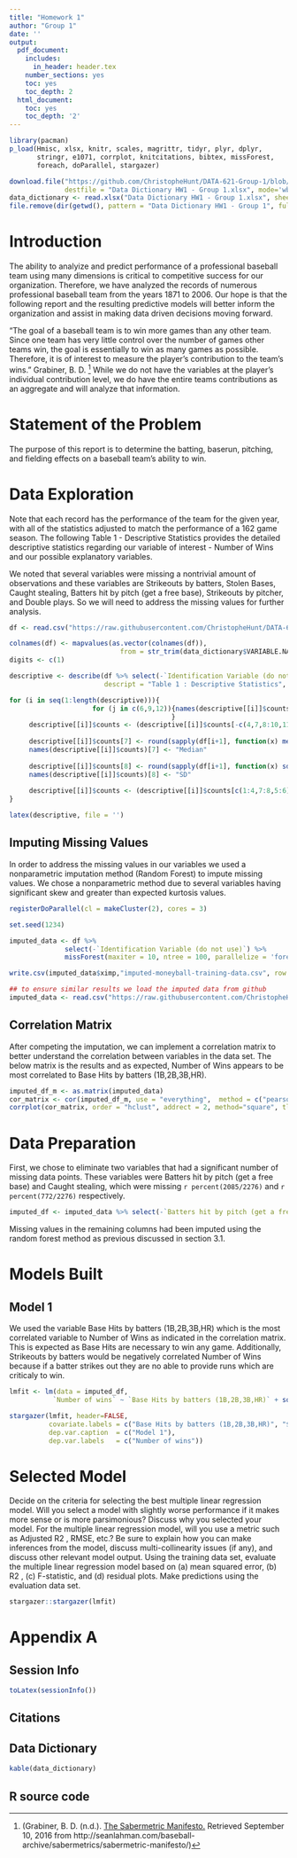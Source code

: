 ```yaml
---
title: "Homework 1"
author: "Group 1"
date: ''
output:
  pdf_document:
    includes:
      in_header: header.tex
    number_sections: yes
    toc: yes
    toc_depth: 2
  html_document:
    toc: yes
    toc_depth: '2'
---
```


\begin{center}
\bigskip
\bigskip
\bigskip
Prepared for:\\
\medskip
Dr. Nathan Bastian\\
\smallskip
City University of New York - Data 621\\
\bigskip
Prepared by:\\
\medskip
Group 1\\ 
\medskip
Senthil Dhanapal\\ 
\smallskip
Yadu Chittampalli\\
\smallskip
Christophe Hunt\\  

\end{center}

```r
library(pacman)
p_load(Hmisc, xlsx, knitr, scales, magrittr, tidyr, plyr, dplyr, 
       stringr, e1071, corrplot, knitcitations, bibtex, missForest,
       foreach, doParallel, stargazer)
```

```r
download.file("https://github.com/ChristopheHunt/DATA-621-Group-1/blob/master/Data%20Dictionary.xlsx?raw=true", 
              destfile = "Data Dictionary HW1 - Group 1.xlsx", mode='wb')
data_dictionary <- read.xlsx("Data Dictionary HW1 - Group 1.xlsx", sheetIndex = 1)
file.remove(dir(getwd(), pattern = "Data Dictionary HW1 - Group 1", full.names = TRUE))
```
\newpage


# Introduction

The ability to analyize and predict performance of a professional baseball team using many dimensions is critical to competitive success for our organization. Therefore, we have analyzed the records of numerous professional baseball team from the years 1871 to 2006. Our hope is that the following report and the resulting predictive models will better inform the organization and assist in making data driven decisions moving forward. 

"The goal of a baseball team is to win more games than any other team. Since one team has very little control over the number of games other teams win, the goal is essentially to win as many games as possible. Therefore, it is of interest to measure the player's contribution to the team's wins." Grabiner, B. D. [^1] While we do not have the variables at the player's individual contribution level, we do have the entire teams contributions as an aggregate and will analyze that information. 

[^1]: (Grabiner, B. D. (n.d.). [The Sabermetric Manifesto.](http://seanlahman.com/baseball-archive/sabermetrics/sabermetric-manifesto/) Retrieved September 10, 2016 from http://seanlahman.com/baseball-archive/sabermetrics/sabermetric-manifesto/) 

# Statement of the Problem

The purpose of this report is to determine the batting, baserun, pitching, and fielding effects on a baseball team's ability to win.  

# Data Exploration  

Note that each record has the performance of the team for the given year, with all of the statistics adjusted to match the performance of a 162 game season. The following Table 1 - Descriptive Statistics provides the detailed descriptive statistics regarding our variable of interest - Number of Wins and our possible explanatory variables. 

We noted that several variables were missing a nontrivial amount of observations and these variables are Strikeouts by batters, Stolen Bases, Caught stealing, Batters hit by pitch (get a free base), Strikeouts by pitcher, and Double plays. So we will need to address the missing values for further analysis. 


```r
df <- read.csv("https://raw.githubusercontent.com/ChristopheHunt/DATA-621-Group-1/master/moneyball-training-data.csv")

colnames(df) <- mapvalues(as.vector(colnames(df)), 
                            from = str_trim(data_dictionary$VARIABLE.NAME..), to = as.vector(str_trim(data_dictionary$DEFINITION)))
digits <- c(1) 

descriptive <- describe(df %>% select(-`Identification Variable (do not use)`), 
                        descript = "Table 1 : Descriptive Statistics", digits = digits) 

for (i in seq(1:length(descriptive))){
                     for (j in c(6,9,12)){names(descriptive[[i]]$counts)[j] <- paste0(names(descriptive[[i]]$counts)[j]," freq")
                                         }
     descriptive[[i]]$counts <- (descriptive[[i]]$counts[-c(4,7,8:10,11)])
     
     descriptive[[i]]$counts[7] <- round(sapply(df[i+1], function(x) median(x, na.rm=TRUE)), digits = digits)
     names(descriptive[[i]]$counts)[7] <- "Median"
     
     descriptive[[i]]$counts[8] <- round(sapply(df[i+1], function(x) sd(x, na.rm=TRUE)), digits = digits)
     names(descriptive[[i]]$counts)[8] <- "SD"
     
     descriptive[[i]]$counts <- (descriptive[[i]]$counts[c(1:4,7:8,5:6)]) #reorder 
}

latex(descriptive, file = '')
```

## Imputing Missing Values  

In order to address the missing values in our variables we used a nonparametric imputation method (Random Forest) to impute missing values. We chose a nonparametric method due to several variables having significant skew and greater than expected kurtosis values. \newpage 

```r
registerDoParallel(cl = makeCluster(2), cores = 3)

set.seed(1234)

imputed_data <- df %>% 
              select(-`Identification Variable (do not use)`) %>%
              missForest(maxiter = 10, ntree = 100, parallelize = 'forests')

write.csv(imputed_data$ximp,"imputed-moneyball-training-data.csv", row.names = FALSE)
```

```r
## to ensure similar results we load the imputed data from github 
imputed_data <- read.csv("https://raw.githubusercontent.com/ChristopheHunt/DATA-621-Group-1/master/imputed-moneyball-training-data.csv", header = TRUE, check.names = FALSE)
```

## Correlation Matrix 

After competing the imputation, we can implement a correlation matrix to better understand the correlation between variables in the data set. The below matrix is the results and as expected, Number of Wins appears to be most correlated to Base Hits by batters (1B,2B,3B,HR). 

```r
imputed_df_m <- as.matrix(imputed_data)
cor_matrix <- cor(imputed_df_m, use = "everything",  method = c("pearson"))
corrplot(cor_matrix, order = "hclust", addrect = 2, method="square", tl.col = "black", tl.cex = .5, na.label = " ")
```

\newpage

# Data Preparation  

First, we chose to eliminate two variables that had a significant number of missing data points. These variables were Batters hit by pitch (get a free base) and Caught stealing, which were missing `r percent(2085/2276)` and `r percent(772/2276)` respectively. 

```r
imputed_df <- imputed_data %>% select(-`Batters hit by pitch (get a free base)`, -`Caught stealing`)
```

Missing values in the remaining columns had been imputed using the random forest method as previous discussed in section 3.1. 

# Models Built

## Model 1 
 
We used the variable Base Hits by batters (1B,2B,3B,HR) which is the most correlated variable to Number of Wins as indicated in the correlation matrix. This is expected as Base Hits are necessary to win any game. Additionally, Strikeouts by batters would be negatively correlated Number of Wins because if a batter strikes out they are no able to provide runs which are criticaly to win. 

```r
lmfit <- lm(data = imputed_df, 
           `Number of wins` ~ `Base Hits by batters (1B,2B,3B,HR)` + sqrt(`Strikeouts by batters`))

stargazer(lmfit, header=FALSE,  
          covariate.labels = c("Base Hits by batters (1B,2B,3B,HR)", "$\\sqrt{Strikeouts~by~batters}$"),
          dep.var.caption  = c("Model 1"),
          dep.var.labels   = c("Number of wins"))
```


\newpage

# Selected Model 
Decide on the criteria for selecting the best multiple linear regression model. Will you select a model with slightly
worse performance if it makes more sense or is more parsimonious? Discuss why you selected your model.
For the multiple linear regression model, will you use a metric such as Adjusted R2
, RMSE, etc.? Be sure to
explain how you can make inferences from the model, discuss multi-collinearity issues (if any), and discuss other
relevant model output. Using the training data set, evaluate the multiple linear regression model based on (a)
mean squared error, (b) R2
, (c) F-statistic, and (d) residual plots. Make predictions using the evaluation data set.

```r
stargazer::stargazer(lmfit)
```

\newpage

# Appendix A

## Session Info

```r
toLatex(sessionInfo())
```

## Citations

## Data Dictionary

```r
kable(data_dictionary)
```

## R source code
